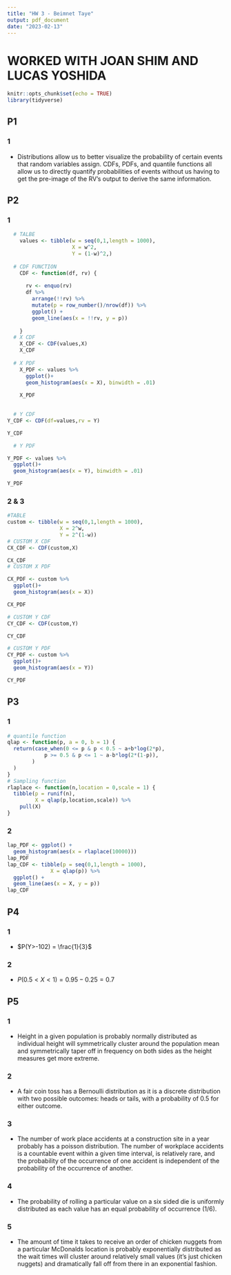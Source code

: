 ```yaml
---
title: "HW 3 - Beimnet Taye"
output: pdf_document
date: "2023-02-13"
---
```

# WORKED WITH JOAN SHIM AND LUCAS YOSHIDA
```r
knitr::opts_chunk$set(echo = TRUE)
library(tidyverse)
```

## P1

### 1

-   Distributions allow us to better visualize the probability of certain events that random variables assign. CDFs, PDFs, and quantile functions all allow us to directly quantify probabilities of events without us having to get the pre-image of the RV's output to derive the same information.

## P2

### 1

```r

  # TALBE
    values <- tibble(w = seq(0,1,length = 1000),
                     X = w^2,
                     Y = (1-w)^2,)
    
  # CDF FUNCTION
    CDF <- function(df, rv) {
      
      rv <- enquo(rv)
      df %>% 
        arrange(!!rv) %>% 
        mutate(p = row_number()/nrow(df)) %>% 
        ggplot() +
        geom_line(aes(x = !!rv, y = p)) 
      
    }
  # X CDF
    X_CDF <- CDF(values,X)
    X_CDF
  
  # X PDF
    X_PDF <- values %>% 
      ggplot()+
      geom_histogram(aes(x = X), binwidth = .01)
    
    X_PDF
    

  # Y CDF
Y_CDF <- CDF(df=values,rv = Y)

Y_CDF

  # Y PDF

Y_PDF <- values %>% 
  ggplot()+
  geom_histogram(aes(x = Y), binwidth = .01)

Y_PDF

```

### 2 & 3

```r
#TABLE
custom <- tibble(w = seq(0,1,length = 1000),
                 X = 2^w,
                 Y = 2^(1-w))
# CUSTOM X CDF
CX_CDF <- CDF(custom,X)

CX_CDF
# CUSTOM X PDF

CX_PDF <- custom %>% 
  ggplot()+
  geom_histogram(aes(x = X))

CX_PDF

# CUSTOM Y CDF
CY_CDF <- CDF(custom,Y)

CY_CDF

# CUSTOM Y PDF
CY_PDF <- custom %>% 
  ggplot()+
  geom_histogram(aes(x = Y))

CY_PDF
```

## P3

### 1

```r
# quantile function
qlap <- function(p, a = 0, b = 1) {
  return(case_when(0 <= p & p < 0.5 ~ a+b*log(2*p),
            p >= 0.5 & p <= 1 ~ a-b*log(2*(1-p)),
        )
  )
}
# Sampling function
rlaplace <- function(n,location = 0,scale = 1) {
  tibble(p = runif(n),
         X = qlap(p,location,scale)) %>% 
    pull(X)
}
```

### 2

```r
lap_PDF <- ggplot() +
  geom_histogram(aes(x = rlaplace(10000)))
lap_PDF
lap_CDF <- tibble(p = seq(0,1,length = 1000),
              X = qlap(p)) %>% 
  ggplot() +
  geom_line(aes(x = X, y = p))
lap_CDF
```

## P4

### 1

-   $P(Y>-102) = \frac{1}{3}$

### 2

-   $P(0.5<X<1) = 0.95 - 0.25 = 0.7$

## P5

### 1

-   Height in a given population is probably normally distributed as individual height will symmetrically cluster around the population mean and symmetrically taper off in frequency on both sides as the height measures get more extreme.

### 2

-   A fair coin toss has a Bernoulli distribution as it is a discrete distribution with two possible outcomes: heads or tails, with a probability of 0.5 for either outcome.

### 3

-   The number of work place accidents at a construction site in a year probably has a poisson distribution. The number of workplace accidents is a countable event within a given time interval, is relatively rare, and the probability of the occurrence of one accident is independent of the probability of the occurrence of another.

### 4

-   The probability of rolling a particular value on a six sided die is uniformly distributed as each value has an equal probability of occurrence (1/6).

### 5

-   The amount of time it takes to receive an order of chicken nuggets from a particular McDonalds location is probably exponentially distributed as the wait times will cluster around relatively small values (it's just chicken nuggets) and dramatically fall off from there in an exponential fashion.

